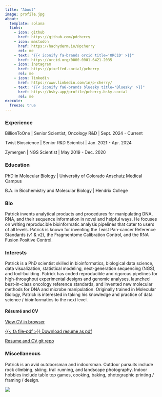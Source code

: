```yaml
---
title: "About"
image: profile.jpg
about:
  template: solana
  links:
    - icon: github
      href: https://github.com/pdcherry
    - icon: mastodon
      href: https://hachyderm.io/@pcherry
      rel: me
    - text: "{{< iconify fa-brands orcid title='ORCiD' >}}"
      href: https://orcid.org/0000-0001-6421-2035
    - icon: instagram
      href: https://pixelfed.social/pcherry
      rel: me
    - icon: linkedin
      href: https://www.linkedin.com/in/p-cherry/
    - text: "{{< iconify fa6-brands bluesky title='Bluesky' >}}"
      href: https://bsky.app/profile/pcherry.bsky.social
      rel: me
execute:
  freeze: true
---
```

::: {.justify}
### Experience

BillionToOne | Senior Scientist, Oncology R&D | Sept. 2024 - Current

Twist Bioscience | Senior R&D Scientist | Jan. 2021 - Apr. 2024

Zymergen | NGS Scientist | May 2019 - Dec. 2020

### Education
PhD in Molecular Biology | University of Colorado Anschutz Medical Campus

B.A. in Biochemistry and Molecular Biology | Hendrix College

### Bio
Patrick invents analytical products and procedures for manipulating DNA, RNA, and their sequence information in novel and helpful ways. He focuses on writing reproducible bioinformatic analysis pipelines that cater to users of all levels. Patrick is known for inventing the Twist Pan-cancer Reference Standards (v1 & v2), the Fragmentome Calibration Control, and the RNA Fusion Positive Control.

### Interests
Patrick is a PhD scientist skilled in bioinformatics, biological data science, data visualization, statistical modeling, next-generation sequencing (NGS), and tool-building. Patrick has coded reproducible and rigorous pipelines for high-throughput experimental designs and genomic analyses, launched best-in-class oncology reference standards, and invented new molecular methods for DNA and microbe manipulation. Originally trained in Molecular Biology, Patrick is interested in taking his knowledge and practice of data science / bioinformatics to the next level.

#### Résumé and CV
[View CV in browser](Patrick-Cherry-cv.md)

[{{< fa file-pdf >}} Download resume as pdf](Patrick-Cherry-resume.pdf)

[Resume and CV git repo](https://github.com/pdcherry/cherry-cv-public)

### Miscellaneous
Patrick is an avid outdoorsman and indoorsman. Outdoor pursuits include rock climbing, skiing, trail running, and landscape photography. Indoor hobbies include table top games, cooking, baking, photographic printing / framing / design.

![](2025_02_16-336.jpg)

```{=html}
<a rel="me" href="https://hachyderm.io/@pcherry"> </a>
```
:::